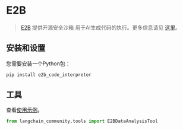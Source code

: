 # E2B

>[E2B](https://e2b.dev/) 提供开源安全沙箱
> 用于AI生成代码的执行。更多信息请见 [这里](https://github.com/e2b-dev)。

## 安装和设置

您需要安装一个Python包：

```bash
pip install e2b_code_interpreter
```

## 工具

查看[使用示例](/docs/integrations/tools/e2b_data_analysis)。

```python
from langchain_community.tools import E2BDataAnalysisTool
```

